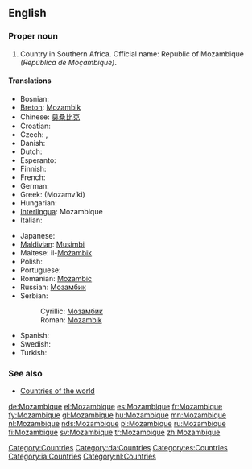 ==English==
{{wikipedia}}

===Proper noun===
{{en-proper noun}}

# Country in Southern Africa. Official name: Republic of Mozambique ''(República de Moçambique)''.

====Translations====
{{top}}
* Bosnian: {{t-|bs|Mozambik|m}}
* [[Breton]]: [[Mozambik]]
* Chinese: [[莫桑比克]]
* Croatian: {{t-|hr|Mozambik|m}}
* Czech: {{t-|cs|Mozambik|m}}, {{t-|cs|Mosambik|m}}
* Danish: {{t-|da|Mozambique}}
* Dutch: {{t+|nl|Mozambique}}
* Esperanto: {{t-|eo|Mozambiko|xs=Esperanto}}
* Finnish: {{t+|fi|Mosambik}}
* French: {{t+|fr|Mozambique|m}}
* German: {{t+|de|Mosambik}}
* Greek: {{t-|el|Μοζαμβίκη|f|sc=Grek}} (Mozamvíki)
* Hungarian: {{t+|hu|Mozambik}}
* [[Interlingua]]: Mozambique
* Italian: {{t-|it|Mozambico|m}}
{{mid}}
* Japanese: {{t+|ja|モザンビーク|tr=mozanbīku|sc=Jpan}}
* [[Maldivian]]: [[Musimbi]]
* Maltese: il-[[Możambik]]
* Polish: {{t+|pl|Mozambik}}
* Portuguese: {{t+|pt|Moçambique}}
* Romanian: [[Mozambic]] {{n}}
* Russian: [[Мозамбик]]
* Serbian:
*: Cyrillic: [[Мозамбик]] {{m}}
*: Roman: [[Mozambik]] {{m}}
* Spanish: {{t+|es|Mozambique}}
* Swedish: {{t+|sv|Moçambique}}
* Turkish: {{t+|tr|Mozambik}}
{{bottom}}

===See also===
*[[Appendix:Countries of the world|Countries of the world]]

[[Category:Countries]]
[[Category:da:Countries]]
[[Category:es:Countries]]
[[Category:ia:Countries]]
[[Category:nl:Countries]]

[[de:Mozambique]]
[[el:Mozambique]]
[[es:Mozambique]]
[[fr:Mozambique]]
[[fy:Mozambique]]
[[gl:Mozambique]]
[[hu:Mozambique]]
[[mn:Mozambique]]
[[nl:Mozambique]]
[[nds:Mozambique]]
[[pl:Mozambique]]
[[ru:Mozambique]]
[[fi:Mozambique]]
[[sv:Mozambique]]
[[tr:Mozambique]]
[[zh:Mozambique]]